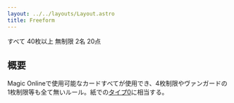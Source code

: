 ```yaml
---
layout: ../../layouts/Layout.astro
title: Freeform
---
```



<div class="flex gap-2 m-2 flex-wrap justify-center">
  <Card title="カードプール" class="flex-none basis-80 xl:basis-96">
    <AreaIcon slot="img" />
    すべて
  </Card>
  <Card title="デッキ枚数" class="flex-none basis-80 xl:basis-96">
    <CardsIcon slot="img" />
    40枚以上
  </Card>
  <Card title="サイドボード枚数" class="flex-none basis-80 xl:basis-96">
    <PlusIcon slot="img" />
    無制限
  </Card>
  <Card title="プレイ人数" class="flex-none basis-80 xl:basis-96">
    <PeopleIcon slot="img" />
    2名
  </Card>
  <Card title="開始ライフ" class="flex-none basis-80 xl:basis-96">
    <HeartIcon slot="img" />
    20点
  </Card>
  <OXCard title="プレイ可能環境" class="flex-none basis-80 xl:basis-96" list={[
    {name:"Paper", value: false},
    {name:"Magic Online", value: true},
    {name:"Magic Arena", value: false}
  ]}>
    <CircleIcon slot="img"/>
  </OXCard>
</div>

## 概要

Magic Onlineで使用可能なカードすべてが使用でき、4枚制限やヴァンガードの1枚制限等も全て無いルール。紙での[タイプ0](./type0)に相当する。
